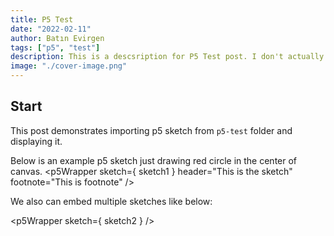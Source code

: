 ```yaml
---
title: P5 Test
date: "2022-02-11"
author: Batın Evirgen
tags: ["p5", "test"]
description: This is a descsription for P5 Test post. I don't actually know what to write in here. That's why I am writing random stuff like this.
image: "./cover-image.png"
---
```



## Start
This post demonstrates importing p5 sketch from `p5-test` folder and displaying it.

Below is an example p5 sketch just drawing red circle in the center of canvas.
<p5Wrapper sketch={ sketch1 } header="This is the sketch" footnote="This is footnote" />

We also can embed multiple sketches like below:

<p5Wrapper sketch={ sketch2 } />